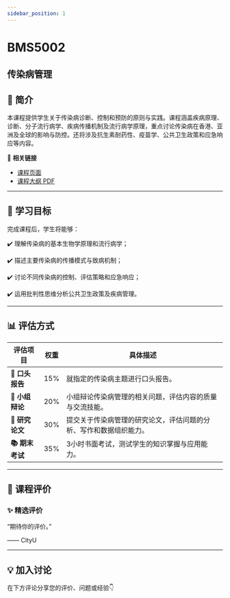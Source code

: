 ```yaml
---
sidebar_position: 1
---
```


# BMS5002
## 传染病管理

## **📘 简介**
本课程提供学生关于传染病诊断、控制和预防的原则与实践。课程涵盖疾病原理、诊断、分子流行病学、疾病传播机制及流行病学原理，重点讨论传染病在香港、亚洲及全球的影响与防控。还将涉及抗生素耐药性、疫苗学、公共卫生政策和应急响应等内容。

🔗 **相关链接**
- [课程页面](https://www.cityu.edu.hk/catalogue/pg/202425/course/BMS5002.htm)
- [课程大纲 PDF](https://www.cityu.edu.hk/catalogue/pg/202425/course/BMS5002.pdf)

---

## **🎯 学习目标**

完成课程后，学生将能够：


✔️ 理解传染病的基本生物学原理和流行病学；

✔️ 描述主要传染病的传播模式与致病机制；

✔️ 讨论不同传染病的控制、评估策略和应急响应；

✔️ 运用批判性思维分析公共卫生政策及疾病管理。

---

## **📊 评估方式**

| **评估项目**          | **权重** | **具体描述**                                                                                     |
|----------------------|---------|-----------------------------------------------------------------------------------------------|
| **📝 口头报告**        | 15%     | 就指定的传染病主题进行口头报告。                                                               |
| **💬 小组辩论**        | 20%     | 小组辩论传染病管理的相关问题，评估内容的质量与交流技能。                                          |
| **📄 研究论文**        | 30%     | 提交关于传染病管理的研究论文，评估问题的分析、写作和数据组织能力。                               |
| **📚 期末考试**        | 35%     | 3小时书面考试，测试学生的知识掌握与应用能力。                                                    |

---

## **💬 课程评价**

### ✨ **精选评价**
<div className={commentStyles.commentBox}>
    <p className={commentStyles.commentText}>
        “期待你的评价。”
    </p>
    <p className={commentStyles.commentAuthor}>—— CityU</p>
</div>

---

## **💡 加入讨论**

在下方评论分享您的评价、问题或经验👇
<Utterances />